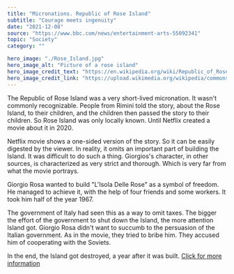 ---
title: "Micronations. Republic of Rose Island"
subtitle: "Courage meets ingenuity"
date: "2021-12-08"
source: "https://www.bbc.com/news/entertainment-arts-55092341"
topic: "Society"
category: "" 

hero_image: "./Rose_Island.jpg"
hero_image_alt: "Picture of a rose island"
hero_image_credit_text: "https://en.wikipedia.org/wiki/Republic_of_Rose_Island"
hero_image_credit_link: "https://upload.wikimedia.org/wikipedia/commons/e/e6/Isola_delle_Rose_1968.jpg"
---

The Republic of Rose Island was a very short-lived micronation.
It wasn't commonly recognizable.
People from Rimini told the story, about the Rose Island,
to their children, and the children then passed the story to 
their children. So Rose Island was only locally known. 
Until Netflix created a movie about it in 2020.

Netflix movie shows a one-sided version of the story.
So it can be easily digested by the viewer. In reality, it omits
an important part of building the Island. It was difficult 
to do such a thing. 
Giorgios's character, in other sources, is characterized as very strict and thorough. Which is very far from what the movie portrays.

Giorgio Rosa wanted to build "L'Isola Delle Rose" as a symbol of freedom.
He managed to achieve it, with the help of four friends and some workers. It took him half of the year 1967.

The government of Italy had seen this as a way to omit taxes. The bigger 
the effort of the government to shut down the Island, the more attention
Island got. Giorgio Rosa didn't want to succumb to the persuasion
of the Italian government. As in the movie, they tried to bribe him. 
They accused him of cooperating with the Soviets.

In the end, the Island got destroyed, a year after it was built. [Click for more information](https://www.bbc.com/news/entertainment-arts-55092341)
